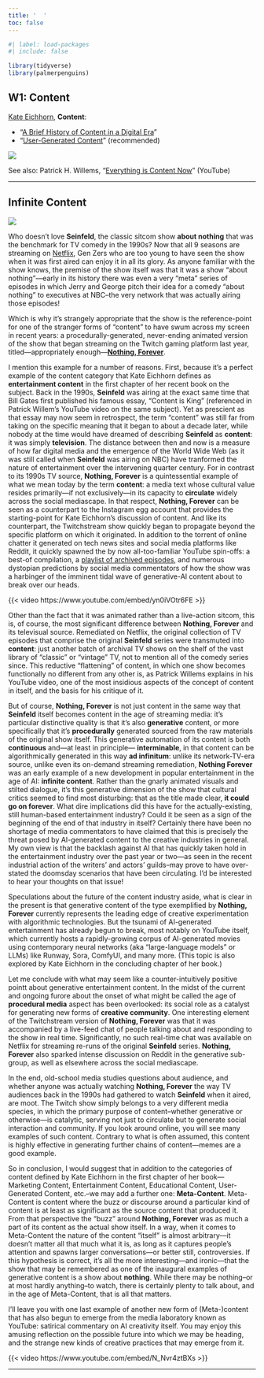 ```yaml
---
title: '  '
toc: false
---
```


```r
#| label: load-packages
#| include: false

library(tidyverse)
library(palmerpenguins)
```

## W1: Content

[Kate Eichhorn](https://emerson.edu/faculty-staff-directory/kate-eichhorn), **Content**:

-   "[A Brief History of Content in a Digital Era](pdf/eichhorn-content-ch1.pdf)"
-   "[User-Generated Content](pdf/eichhorn-content-ch2.pdf)" (recommended)

:::{.column-margin}

[![](img/egg.jpeg)](https://www.instagram.com/world_record_egg/)

:::

See also: Patrick H. Willems, "[Everything is Content Now](https://youtu.be/hAtbFwzZp6Y)" (YouTube)

***

## Infinite Content

[![](img/seinfeld-netflix.jpg)](https://www.netflix.com/title/70153373)

Who doesn't love **Seinfeld**, the classic sitcom show **about nothing** that was the benchmark for TV comedy in the 1990s? Now that all 9 seasons are streaming on [Netflix](https://www.netflix.com/title/70153373), Gen Zers who are too young to have seen the show when it was first aired can enjoy it in all its glory. As anyone familiar with the show knows, the premise of the show itself was that it was a show "about nothing"---early in its history there was even a very "meta" series of episodes in which Jerry and George pitch their idea for a comedy "about nothing" to executives at NBC--the very network that was actually airing those episodes!

Which is why it's strangely appropriate that the show is the reference-point for one of the stranger forms of "content" to have swum across my screen in recent years: a procedurally-generated, never-ending animated version of the show that began streaming on the Twitch gaming platform last year, titled---appropriately enough---[**Nothing, Forever**](https://www.twitch.tv/watchmeforever).

I mention this example for a number of reasons. First, because it's a perfect example of the content category that Kate Eichhorn defines as **entertainment content** in the first chapter of her recent book on the subject. Back in the 1990s, **Seinfeld** was airing at the exact same time that Bill Gates first published his famous essay, "Content is King" (referenced in Patrick Willem's YouTube video on the same subject). Yet as prescient as that essay may now seem in retrospect, the term "content" was still far from taking on the specific meaning that it began to about a decade later, while nobody at the time would have dreamed of describing **Seinfeld** as **content**: it was simply **television**. The distance between then and now is a measure of how far digital media and the emergence of the World Wide Web (as it was still called when **Seinfeld** was airing on NBC) have tranformed the nature of entertainment over the intervening quarter century. For in contrast to its 1990s TV source, **Nothing, Forever** is a quintessential example of what we mean today by the term **content**: a media text whose cultural value resides primarily---if not exclusively---in its capacity to **circulate** widely across the social mediascape. In that respect, **Nothing, Forever** can be seen as a counterpart to the Instagram egg account that provides the starting-point for Kate Eichhorn's discussion of content. And like its counterpart, the Twitchstream show quickly began to propagate beyond the specific platform on which it originated. In addition to the torrent of online chatter it generated on tech news sites and social media platforms like Reddit, it quickly spawned the by now all-too-familiar YouTube spin-offs: a best-of compilation, a [playlist of archived episodes](https://www.youtube.com/playlist?list=PLMWNMOWqRRvAiIIjXuxsxEpOXw3GV2b6G), and numerous dystopian predictions by social media commentators of how the show was a harbinger of the imminent tidal wave of generative-AI content about to break over our heads.

{{< video https://www.youtube.com/embed/yn0iVOtr6FE >}}

Other than the fact that it was animated rather than a live-action sitcom, this is, of course, the most significant difference between **Nothing, Forever** and its televisual source. Remediated on Netflix, the original collection of TV episodes that comprise the original **Seinfeld** series were transmuted into **content**: just another batch of archival TV shows on the shelf of the vast library of "classic" or "vintage" TV, not to mention all of the comedy series since. This reductive "flattening" of content, in which one show becomes functionally no different from any other is, as Patrick Willems explains in his YouTube video, one of the most insidious aspects of the concept of content in itself, and the basis for his critique of it.

But of course, **Nothing, Forever** is not just content in the same way that **Seinfeld** itself becomes content in the age of streaming media: it's particular distinctive quality is that it's also **generative** content, or more specifically that it's **procedurally** generated sourced from the raw materials of the original show itself. This generative automation of its content is both **continuous** and---at least in principle--- **interminable**, in that content can be algorithmically generated in this way **ad infinitum**: unlike its network-TV-era source, unlike even its on-demand streaming remediation, **Nothing Forever** was an early example of a new development in popular entertainment in the age of AI: **infinite content**. Rather than the gnarly animated visuals and stilted dialogue, it's this generative dimension of the show that cultural critics seemed to find most disturbing: that as the title made clear, **it could go on forever**. What dire implications did this have for the actually-existing, still human-based entertainment industry? Could it be seen as a sign of the beginning of the end of that industry in itself? Certainly there have been no shortage of media commentators to have claimed that this is precisely the threat posed by AI-generated content to the creative industries in general. My own view is that the backlash against AI that has quickly taken hold in the entertainment industry over the past year or two---as seen in the recent industrial action of the writers' and actors' guilds--may prove to have over-stated the doomsday scenarios that have been circulating. I'd be interested to hear your thoughts on that issue!

Speculations about the future of the content industry aside, what is clear in the present is that generative content of the type exemplified by **Nothing, Forever** currently represents the leading edge of creative experimentation with algorithmic technologies. But the tsunami of AI-generated entertainment has already begun to break, most notably on YouTube itself, which currently hosts a rapidly-growing corpus of AI-generated movies using contemporary neural networks (aka "large-language models" or LLMs) like Runway, Sora, ComfyUI, and many more. (This topic is also explored by Kate Eichhorn in the concluding chapter of her book.)

Let me conclude with what may seem like a counter-intuitively positive pointt about generative entertainment content. In the midst of the current and ongoing furore about the onset of what might be called the age of **procedural media** aspect has been overlooked: its social role as a catalyst for generating new forms of **creative community**. One interesting element of the Twitchstream version of **Nothing, Forever** was that it was accompanied by a live-feed chat of people talking about and responding to the show in real time. Significantly, no such real-time chat was available on Netflix for streaming re-runs of the original **Seinfeld** series. **Nothing, Forever** also sparked intense discussion on Reddit in the generative sub-group, as well as elsewhere across the social mediascape.

In the end, old-school media studies questions about audience, and whether anyone was actually watching **Nothing, Forever** the way TV audiences back in the 1990s had gathered to watch **Seinfeld** when it aired, are moot. The Twitch show simply belongs to a very different media species, in which the primary purpose of content--whether generative or otherwise---is catalytic, serving not just to circulate but to generate social interaction and community. If you look around online, you will see many examples of such content. Contrary to what is often assumed, this content is highly effective in generating further chains of content---memes are a good example.

So in conclusion, I would suggest that in addition to the categories of content defined by Kate Eichhorn in the first chapter of her book---Marketing Content, Entertainment Content, Educational Content, User-Generated Content, etc.--we may add a further one: **Meta-Content**. Meta-Content is content where the buzz or discourse around a particular kind of content is at least as significant as the source content that produced it. From that perspective the "buzz" around **Nothing, Forever** was as much a part of its content as the actual show itself. In a way, when it comes to Meta-Content the nature of the content "itself" is almost arbitrary---it doesn't matter all that much what it is, as long as it captures people's attention and spawns larger conversations---or better still, controversies. If this hypothesis is correct, it's all the more interesting---and ironic---that the show that may be remembered as one of the inaugural examples of generative content is a show about **nothing**. While there may be nothing--or at most hardly anything--to watch, there is certainly plenty to talk about, and in the age of Meta-Content, that is all that matters.

I'll leave you with one last example of another new form of (Meta-)content that has also begun to emerge from the media laboratory known as YouTube: satirical commentary on AI creativity itself. You may enjoy this amusing reflection on the possible future into which we may be heading, and the strange new kinds of creative practices that may emerge from it.

{{< video https://www.youtube.com/embed/N_Nvr4ztBXs >}}

------------------------------------------------------------------------
